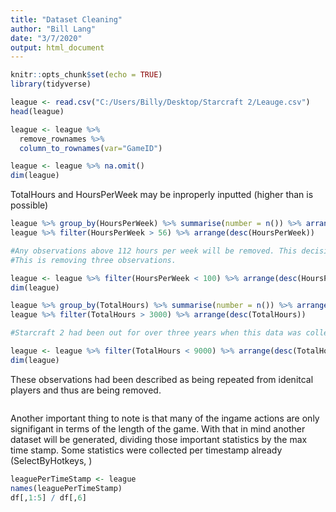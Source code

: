 ```yaml
---
title: "Dataset Cleaning"
author: "Bill Lang"
date: "3/7/2020"
output: html_document
---
```


```r
knitr::opts_chunk$set(echo = TRUE)
library(tidyverse)
```

```r
league <- read.csv("C:/Users/Billy/Desktop/Starcraft 2/Leauge.csv")
head(league)
```

```r
league <- league %>% 
  remove_rownames %>% 
  column_to_rownames(var="GameID")

league <- league %>% na.omit()
dim(league)
```

TotalHours and HoursPerWeek may be inproperly inputted (higher than is possible)

```r
league %>% group_by(HoursPerWeek) %>% summarise(number = n()) %>% arrange(desc(HoursPerWeek))
league %>% filter(HoursPerWeek > 56) %>% arrange(desc(HoursPerWeek))

#Any observations above 112 hours per week will be removed. This decision is arbitrary. 
#This is removing three observations. 

league <- league %>% filter(HoursPerWeek < 100) %>% arrange(desc(HoursPerWeek))
dim(league)
```

```r
league %>% group_by(TotalHours) %>% summarise(number = n()) %>% arrange(desc(TotalHours))
league %>% filter(TotalHours > 3000) %>% arrange(desc(TotalHours))

#Starcraft 2 had been out for over three years when this data was collected. The idea that a professional player would have half themax amount of hours (around 25,000/2) would be reasonable. Will be removing anyone with >9000 hours. THis is arbitrary. 

league <- league %>% filter(TotalHours < 9000) %>% arrange(desc(TotalHours))
dim(league)
```

These observations had been described as being repeated from idenitcal players and thus are being removed. 

```r

```








Another important thing to note is that many of the ingame actions are only signifigant in terms of the length of the game. With that in mind another dataset will be generated, dividing those important statistics by the max time stamp. Some statistics were collected per timestamp already (SelectByHotkeys, )

```r
leaguePerTimeStamp <- league
names(leaguePerTimeStamp)
df[,1:5] / df[,6] 
```



